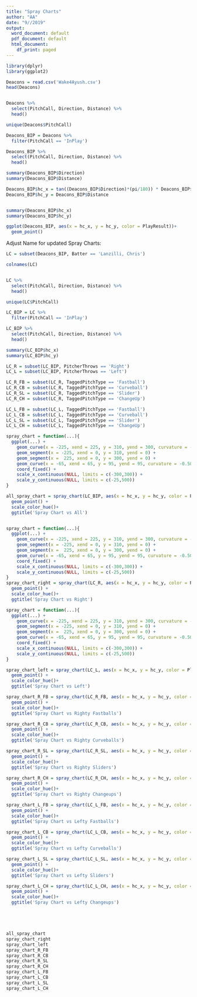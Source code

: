 ```yaml
---
title: "Spray Charts"
author: "AA"
date: "9//2019"
output:
  word_document: default
  pdf_document: default
  html_document:
    df_print: paged
---
```

```r
library(dplyr)
library(ggplot2)
```

```r
Deacons = read.csv('Wake4Ayush.csv')
head(Deacons)


Deacons %>%
  select(PitchCall, Direction, Distance) %>%
  head()

unique(Deacons$PitchCall)

Deacons_BIP = Deacons %>%
  filter(PitchCall == 'InPlay')

Deacons_BIP %>%
  select(PitchCall, Direction, Distance) %>%
  head()

summary(Deacons_BIP$Direction)
summary(Deacons_BIP$Distance)

Deacons_BIP$hc_x = tan((Deacons_BIP$Direction)*(pi/180)) * Deacons_BIP$Distance
Deacons_BIP$hc_y = Deacons_BIP$Distance


summary(Deacons_BIP$hc_x)
summary(Deacons_BIP$hc_y)

ggplot(Deacons_BIP, aes(x = hc_x, y = hc_y, color = PlayResult))+
  geom_point()


```

Adjust Name for updated Spray Charts:


```r
LC = subset(Deacons_BIP, Batter == 'Lanzilli, Chris')

colnames(LC)


LC %>%
  select(PitchCall, Direction, Distance) %>%
  head()

unique(LC$PitchCall)

LC_BIP = LC %>%
  filter(PitchCall == 'InPlay')

LC_BIP %>%
  select(PitchCall, Direction, Distance) %>%
  head()

summary(LC_BIP$hc_x)
summary(LC_BIP$hc_y)
```

```r
LC_R = subset(LC_BIP, PitcherThrows == 'Right')
LC_L = subset(LC_BIP, PitcherThrows == 'Left')

LC_R_FB = subset(LC_R, TaggedPitchType == 'Fastball')
LC_R_CB = subset(LC_R, TaggedPitchType == 'Curveball')
LC_R_SL = subset(LC_R, TaggedPitchType == 'Slider')
LC_R_CH = subset(LC_R, TaggedPitchType == 'ChangeUp')

LC_L_FB = subset(LC_L, TaggedPitchType == 'Fastball')
LC_L_CB = subset(LC_L, TaggedPitchType == 'Curveball')
LC_L_SL = subset(LC_L, TaggedPitchType == 'Slider')
LC_L_CH = subset(LC_L, TaggedPitchType == 'ChangeUp')

spray_chart = function(...){
  ggplot(...) + 
    geom_curve(x = -225, xend = 225, y = 310, yend = 300, curvature = -0.45) + 
    geom_segment(x = -225, xend = 0, y = 310, yend = 0) +
    geom_segment(x =  225, xend = 0, y = 300, yend = 0) + 
    geom_curve(x = -65, xend = 65, y = 95, yend = 95, curvature = -0.50, linetype = "dotted") +
    coord_fixed() +
    scale_x_continuous(NULL, limits = c(-300,300)) + 
    scale_y_continuous(NULL, limits = c(-25,500))
}

all_spray_chart = spray_chart(LC_BIP, aes(x = hc_x, y = hc_y, color = PlayResult)) +
  geom_point() +
  scale_color_hue()+
  ggtitle('Spray Chart vs All')


spray_chart = function(...){
  ggplot(...) + 
    geom_curve(x = -225, xend = 225, y = 310, yend = 300, curvature = -0.45) + 
    geom_segment(x = -225, xend = 0, y = 310, yend = 0) +
    geom_segment(x =  225, xend = 0, y = 300, yend = 0) + 
    geom_curve(x = -65, xend = 65, y = 95, yend = 95, curvature = -0.50, linetype = "dotted") +
    coord_fixed() +
    scale_x_continuous(NULL, limits = c(-300,300)) + 
    scale_y_continuous(NULL, limits = c(-25,500))
}
spray_chart_right = spray_chart(LC_R, aes(x = hc_x, y = hc_y, color = PlayResult)) +
  geom_point() +
  scale_color_hue()+
  ggtitle('Spray Chart vs Right')

spray_chart = function(...){
  ggplot(...) + 
    geom_curve(x = -225, xend = 225, y = 310, yend = 300, curvature = -0.45) + 
    geom_segment(x = -225, xend = 0, y = 310, yend = 0) +
    geom_segment(x =  225, xend = 0, y = 300, yend = 0) + 
    geom_curve(x = -65, xend = 65, y = 95, yend = 95, curvature = -0.50, linetype = "dotted") +
    coord_fixed() +
    scale_x_continuous(NULL, limits = c(-300,300)) + 
    scale_y_continuous(NULL, limits = c(-25,500))
}

spray_chart_left = spray_chart(LC_L, aes(x = hc_x, y = hc_y, color = PlayResult)) +
  geom_point() +
  scale_color_hue()+
  ggtitle('Spray Chart vs Left')

spray_chart_R_FB = spray_chart(LC_R_FB, aes(x = hc_x, y = hc_y, color = PlayResult)) +
  geom_point() +
  scale_color_hue()+
  ggtitle('Spray Chart vs Righty Fastballs')

spray_chart_R_CB = spray_chart(LC_R_CB, aes(x = hc_x, y = hc_y, color = PlayResult)) +
  geom_point() +
  scale_color_hue()+
  ggtitle('Spray Chart vs Righty Curveballs')

spray_chart_R_SL = spray_chart(LC_R_SL, aes(x = hc_x, y = hc_y, color = PlayResult)) +
  geom_point() +
  scale_color_hue()+
  ggtitle('Spray Chart vs Righty Sliders')

spray_chart_R_CH = spray_chart(LC_R_CH, aes(x = hc_x, y = hc_y, color = PlayResult)) +
  geom_point() +
  scale_color_hue()+
  ggtitle('Spray Chart vs Righty Changeups')

spray_chart_L_FB = spray_chart(LC_L_FB, aes(x = hc_x, y = hc_y, color = PlayResult)) +
  geom_point() +
  scale_color_hue()+
  ggtitle('Spray Chart vs Lefty Fastballs')

spray_chart_L_CB = spray_chart(LC_L_CB, aes(x = hc_x, y = hc_y, color = PlayResult)) +
  geom_point() +
  scale_color_hue()+
  ggtitle('Spray Chart vs Lefty Curveballs')

spray_chart_L_SL = spray_chart(LC_L_SL, aes(x = hc_x, y = hc_y, color = PlayResult)) +
  geom_point() +
  scale_color_hue()+
  ggtitle('Spray Chart vs Lefty Sliders')

spray_chart_L_CH = spray_chart(LC_L_CH, aes(x = hc_x, y = hc_y, color = PlayResult)) +
  geom_point() +
  scale_color_hue()+
  ggtitle('Spray Chart vs Lefty Changeups')





all_spray_chart
spray_chart_right
spray_chart_left 
spray_chart_R_FB
spray_chart_R_CB
spray_chart_R_SL
spray_chart_R_CH
spray_chart_L_FB
spray_chart_L_CB
spray_chart_L_SL
spray_chart_L_CH

```

